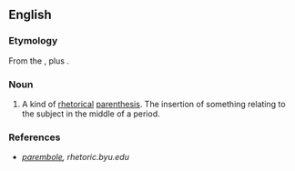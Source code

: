==English==

===Etymology===
From the {{etyl|grc|en}} {{m|grc|παρά||beside}}, plus {{m|grc|ἐμβολή||throwing in}}.

===Noun===
{{en-noun}}

# {{lb|en|rhetoric}} A kind of [[rhetorical]] [[parenthesis]]. The insertion of something relating to the subject in the middle of a period.

===References===
* ''[http://rhetoric.byu.edu/figures/P/parembole.htm parembole], rhetoric.byu.edu''